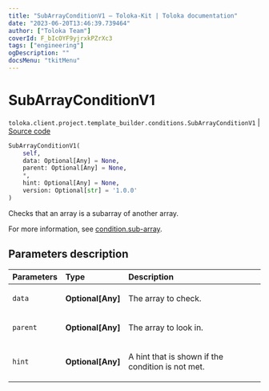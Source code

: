 ```yaml
---
title: "SubArrayConditionV1 — Toloka-Kit | Toloka documentation"
date: "2023-06-20T13:46:39.739464"
author: ["Toloka Team"]
coverId: F_bIcOYF9yjrxkPZrXc3
tags: ["engineering"]
ogDescription: ""
docsMenu: "tkitMenu"
---
```


# SubArrayConditionV1

`toloka.client.project.template_builder.conditions.SubArrayConditionV1` | [Source code](https://github.com/Toloka/toloka-kit/blob/v1.2.0/src/client/project/template_builder/conditions.py#L242)

```python
SubArrayConditionV1(
    self,
    data: Optional[Any] = None,
    parent: Optional[Any] = None,
    *,
    hint: Optional[Any] = None,
    version: Optional[str] = '1.0.0'
)
```

Checks that an array is a subarray of another array.

For more information, see [condition.sub-array](/docs/template-builder/reference/condition.sub-array).

## Parameters description

| Parameters | Type | Description |
| :----------| :----| :-----------|
`data`|**Optional\[Any\]**|<p>The array to check.</p>
`parent`|**Optional\[Any\]**|<p>The array to look in.</p>
`hint`|**Optional\[Any\]**|<p>A hint that is shown if the condition is not met.</p>
